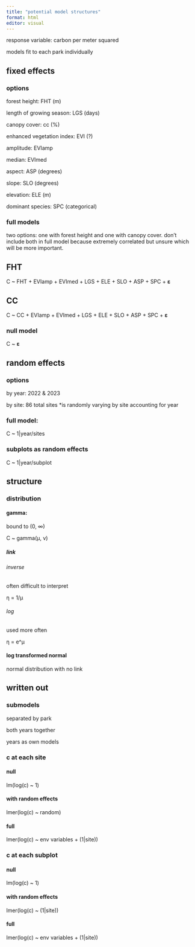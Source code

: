 ```yaml
---
title: "potential model structures"
format: html
editor: visual
---
```


response variable: carbon per meter squared

models fit to each park individually

## fixed effects

### options

forest height: FHT (m)

length of growing season: LGS (days)

canopy cover: cc (%)

enhanced vegetation index: EVI (?)

amplitude: EVIamp

median: EVImed

aspect: ASP (degrees)

slope: SLO (degrees)

elevation: ELE (m)

dominant species: SPC (categorical)

### full models

two options: one with forest height and one with canopy cover. don't include both in full model because extremely correlated but unsure which will be more important.

::: panel-tabset
## FHT

C \~ FHT + EVIamp + EVImed + LGS + ELE + SLO + ASP + SPC + **ε**

## CC

C \~ CC + EVIamp + EVImed + LGS + ELE + SLO + ASP + SPC + **ε**
:::

### null model

C \~ **ε**

## random effects

### options

by year: 2022 & 2023

by site: 86 total sites \*is randomly varying by site accounting for year

### full model:

C \~ 1\|year/sites

### subplots as random effects

C \~ 1\|year/subplot

## structure

### distribution

#### gamma:

bound to (0, ∞)

C \~ gamma(μ, v)

##### link

###### inverse

often difficult to interpret

η = 1/μ

###### log

used more often

η = e\^μ

#### log transformed normal

normal distribution with no link

## written out

### submodels

separated by park

both years together

years as own models

### c at each site

#### null

lm(log(c) \~ 1)

#### with random effects

lmer(log(c) \~ random)

#### full

lmer(log(c) \~ env variables + (1\|site))

### c at each subplot

#### null

lm(log(c) \~ 1)

#### with random effects

lmer(log(c) \~ (1\|site))

#### full

lmer(log(c) \~ env variables + (1\|site))

